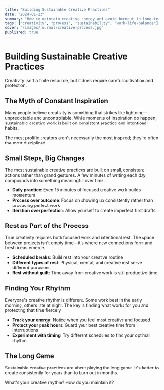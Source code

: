 ```yaml
---
title: "Building Sustainable Creative Practices"
date: "2024-01-22"
summary: "How to maintain creative energy and avoid burnout in long-term creative work."
tags: ["creativity", "process", "sustainability", "work-life-balance"]
cover: "/images/journal/creative-process.jpg"
published: true
---
```


# Building Sustainable Creative Practices

Creativity isn't a finite resource, but it does require careful cultivation and protection.

## The Myth of Constant Inspiration

Many people believe creativity is something that strikes like lightning—unpredictable and uncontrollable. While moments of inspiration do happen, sustainable creative work is built on consistent practice and intentional habits.

The most prolific creators aren't necessarily the most inspired; they're often the most disciplined.

## Small Steps, Big Changes

The most sustainable creative practices are built on small, consistent actions rather than grand gestures. A few minutes of writing each day compounds into something meaningful over time.

- **Daily practice**: Even 15 minutes of focused creative work builds momentum
- **Process over outcome**: Focus on showing up consistently rather than producing perfect work
- **Iteration over perfection**: Allow yourself to create imperfect first drafts

## Rest as Part of the Process

True creativity requires both focused work and intentional rest. The space between projects isn't empty time—it's where new connections form and fresh ideas emerge.

- **Scheduled breaks**: Build rest into your creative routine
- **Different types of rest**: Physical, mental, and creative rest serve different purposes
- **Rest without guilt**: Time away from creative work is still productive time

## Finding Your Rhythm

Everyone's creative rhythm is different. Some work best in the early morning, others late at night. The key is finding what works for you and protecting that time fiercely.

- **Track your energy**: Notice when you feel most creative and focused
- **Protect your peak hours**: Guard your best creative time from interruptions
- **Experiment with timing**: Try different schedules to find your optimal rhythm

## The Long Game

Sustainable creative practices are about playing the long game. It's better to create consistently for years than to burn out in months.

What's your creative rhythm? How do you maintain it?
